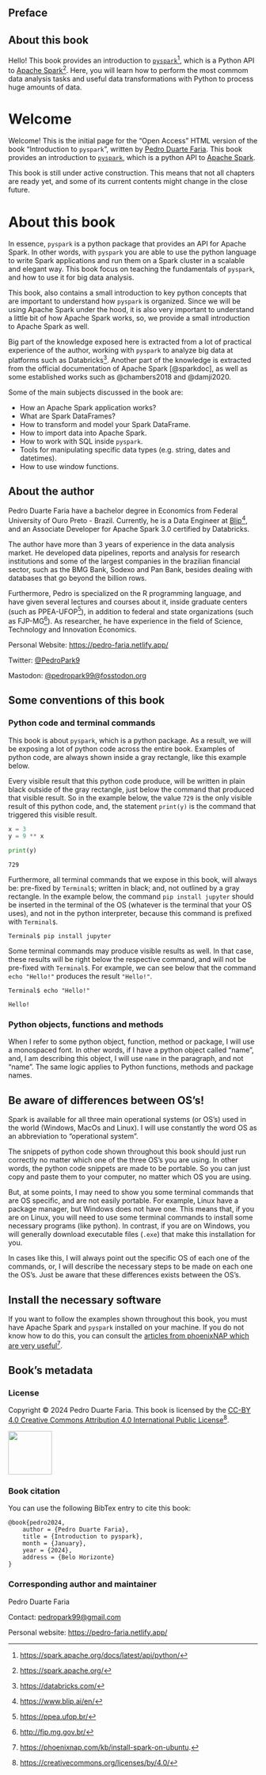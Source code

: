 

::: {.content-visible when-format="pdf"}

# Preface {.unnumbered}
## About this book {.unnumbered}

Hello! This book provides an introduction to [`pyspark`](https://spark.apache.org/docs/latest/api/python/)[^pyspark-docs], which is a Python API to [Apache Spark](https://spark.apache.org/)[^spark-docs]. Here, you will learn how to perform the most commom data analysis tasks and useful data transformations with Python to process huge amounts of data.

[^pyspark-docs]: <https://spark.apache.org/docs/latest/api/python/>
[^spark-docs]: <https://spark.apache.org/>

:::


::: {.content-visible when-format="html"}

# Welcome {.unnumbered}

Welcome! This is the initial page for the "Open Access" HTML version of the book "Introduction to `pyspark`", written by [Pedro Duarte Faria](https://pedro-faria.netlify.app/). This book provides an introduction to [`pyspark`](https://spark.apache.org/docs/latest/api/python/), which is a python API to [Apache Spark](https://spark.apache.org/).

This book is still under active construction. This means that not all chapters are ready yet, and some of its current contents might change in the close future.

# About this book {.unnumbered}

:::






In essence, `pyspark` is a python package that provides an API for Apache Spark. In other words, with `pyspark` you are able to use the python language to write Spark applications and run them on a Spark cluster in a scalable and elegant way. This book focus on teaching the fundamentals of `pyspark`, and how to use it for big data analysis.

This book, also contains a small introduction to key python concepts that are important to understand how `pyspark` is organized. Since we will be using Apache Spark under the hood, it is also very important to understand a little bit of how Apache Spark works, so, we provide a small introduction to Apache Spark as well.

Big part of the knowledge exposed here is extracted from a lot of practical experience of the author, working with `pyspark` to analyze big data at platforms such as Databricks^[<https://databricks.com/>]. Another part of the knowledge is extracted from the official documentation of Apache Spark [@sparkdoc], as well as some established works such as @chambers2018 and @damji2020.

Some of the main subjects discussed in the book are:

- How an Apache Spark application works?
- What are Spark DataFrames?
- How to transform and model your Spark DataFrame.
- How to import data into Apache Spark.
- How to work with SQL inside `pyspark`.
- Tools for manipulating specific data types (e.g. string, dates and datetimes).
- How to use window functions.

## About the author {.unnumbered}

Pedro Duarte Faria have a bachelor degree in Economics from Federal University of Ouro Preto - Brazil. Currently, he is a Data Engineer at [Blip](https://www.blip.ai/en/)[^blip], and an Associate Developer for Apache Spark 3.0 certified by Databricks.

[^blip]: <https://www.blip.ai/en/>

The author have more than 3 years of experience in the data analysis market. He developed data pipelines, reports and analysis for research institutions and some of the largest companies in the brazilian financial sector, such as the BMG Bank, Sodexo and Pan Bank, besides dealing with databases that go beyond the billion rows.

Furthermore, Pedro is specialized on the R programming language, and have given several lectures and courses about it, inside graduate centers (such as PPEA-UFOP^[<https://ppea.ufop.br/>]), in addition to federal and state organizations (such as FJP-MG^[<http://fjp.mg.gov.br/>]). As researcher, he have experience in the field of Science, Technology and Innovation Economics.


Personal Website: <https://pedro-faria.netlify.app/>

Twitter: [\@PedroPark9](https://twitter.com/PedroPark9)

Mastodon: [\@pedropark99\@fosstodon.org](https://fosstodon.org/@pedropark99)


## Some conventions of this book {.unnumbered}

### Python code and terminal commands {.unnumbered}

This book is about `pyspark`, which is a python package. As a result, we will be exposing a lot of python code across the entire book. Examples of python code, are always shown inside a gray rectangle, like this example below.

Every visible result that this python code produce, will be written in plain black outside of the gray rectangle, just below the command that produced that visible result. So in the example below, the value `729` is the only visible result of this python code, and, the statement `print(y)` is the command that triggered this visible result.

```python
x = 3
y = 9 ** x

print(y)
```

```
729
```

Furthermore, all terminal commands that we expose in this book, will always be: pre-fixed by `Terminal$`; written in black; and, not outlined by a gray rectangle. In the example below, the command `pip install jupyter` should be inserted in the terminal of the OS (whatever is the terminal that your OS uses), and not in the python interpreter, because this command is prefixed with `Terminal$`.

```
Terminal$ pip install jupyter
```

Some terminal commands may produce visible results as well. In that case, these results will be right below the respective command, and will not be pre-fixed with `Terminal$`. For example, we can see below that the command `echo "Hello!"` produces the result `"Hello!"`.

```
Terminal$ echo "Hello!"
```

```
Hello!
```

### Python objects, functions and methods {.unnumbered}

When I refer to some python object, function, method or package, I will use a monospaced font. In other words, if I have a python object called "name", and, I am describing this object, I will use `name` in the paragraph, and not "name". The same logic applies to Python functions, methods and package names.





## Be aware of differences between OS's! {.unnumbered}

Spark is available for all three main operational systems (or OS's) used in the world (Windows, MacOs and Linux). I will use constantly the word OS as an abbreviation to "operational system". 

The snippets of python code shown throughout this book should just run correctly no matter which one of the three OS's you are using. In other words, the python code snippets are made to be portable. So you can just copy and paste them to your computer, no matter which OS you are using. 

But, at some points, I may need to show you some terminal commands that are OS specific, and are not easily portable. For example, Linux have a package manager, but Windows does not have one. This means that, if you are on Linux, you will need to use some terminal commands to install some necessary programs (like python). In contrast, if you are on Windows, you will generally download executable files (`.exe`) that make this installation for you.

In cases like this, I will always point out the specific OS of each one of the commands, or, I will describe the necessary steps to be made on each one the OS's. Just be aware that these differences exists between the OS's.


## Install the necessary software {.unnumbered}

If you want to follow the examples shown throughout this book, you must have Apache Spark and `pyspark` installed on your machine. If you do not know how to do this, you can consult the [articles from phoenixNAP which are very useful](https://phoenixnap.com/kb/install-spark-on-ubuntu)[^phoenix-lab].

[^phoenix-lab]: <https://phoenixnap.com/kb/install-spark-on-ubuntu>.

## Book's metadata {.unnumbered}

### License {.unnumbered}

Copyright © 2024 Pedro Duarte Faria. This book is licensed by the [CC-BY 4.0 Creative Commons Attribution 4.0 International Public License](https://creativecommons.org/licenses/by/4.0/)[^cc-license].

[^cc-license]: <https://creativecommons.org/licenses/by/4.0/>

![](Figures/creative-commoms-88x31.png){width=88px}


### Book citation {.unnumbered}

You can use the following BibTex entry to cite this book:

```
@book{pedro2024,
    author = {Pedro Duarte Faria},
    title = {Introduction to pyspark},
    month = {January},
    year = {2024},
    address = {Belo Horizonte}
}
```

### Corresponding author and maintainer {.unnumbered}

Pedro Duarte Faria

Contact: [pedropark99\@gmail.com](mailto:pedropark99@gmail.com)

Personal website: <https://pedro-faria.netlify.app/>